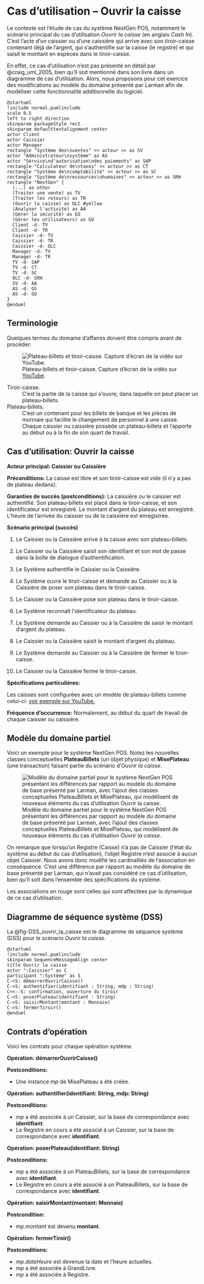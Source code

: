 # Cas d'utilisation -- Ouvrir la caisse {#sec-CU_Ouvrir_caisse}

Le contexte est l'étude de cas du système NextGen POS, notamment le scénario principal du cas d'utilisation *Ouvrir la caisse* (en anglais *Cash In*).
C'est l'acte d'un caissier ou d'une caissière qui arrive avec son tiroir-caisse contenant déjà de l'argent, qui s'authentifie sur la caisse (le registre) et qui saisit le montant en espèces dans le tiroir-caisse.

::: {.callout-note}
En effet, ce cas d'utilisation n'est pas présenté en détail par @craig_uml_2005, bien qu'il soit mentionné dans son livre dans un diagramme de cas d'utilisation.
Alors, nous proposons pour cet exercice des modifications au modèle du domaine présenté par Larman afin de modéliser cette fonctionnalité additionnelle du logiciel.
:::

```.plantuml
@startuml
!include normal.pumlinclude
scale 0.5
left to right direction
skinparam packageStyle rect
skinparam defaulttextalignment center
actor Client
actor Caissier
actor Manager
rectangle "Système des\nventes" << acteur >> as SV
actor "Administrateur\nsystème" as AS
actor "Service\nd'autorisation\ndes paiements" as SAP
rectangle "Calculateur de\ntaxes" << acteur >> as CT
rectangle "Système de\ncomptabilité" << acteur >> as SC
rectangle "Système de\nressources\nhumaines" << acteur >> as SRH
rectangle "NextGen" {
  (...) as other
  (Traiter une vente) as TV
  (Traiter les retours) as TR
  (Ouvrir la caisse) as OLC #yellow
  (Analyser l'activité) as AA
  (Gérer la sécurité) as GS
  (Gérer les utilisateurs) as GU
  Client -d- TV
  Client -d- TR
  Caissier -d- TV
  Caissier -d- TR
  Caissier -d- OLC
  Manager -d- TV
  Manager -d- TR
  TV -d- SAP
  TV -d- CT
  TV -d- SC
  OLC -d- SRH
  SV -d- AA
  AS -d- GS
  AS -d- GU
}
@enduml
```

## Terminologie

Quelques termes du domaine d'affaires doivent être compris avant de procéder:

![Plateau-billets et tiroir-caisse. Capture d'écran de la vidéo sur [YouTube](https://youtu.be/lth_lAacXVQ?t=34).](images/Series4000CashDrawerProductTrainingVideo_screenshot_youtube.png)

\filbreak
Tiroir-caisse.
: C'est la partie de la caisse qui s'ouvre, dans laquelle on peut placer un plateau-billets.

Plateau-billets.
: C'est un contenant pour les billets de banque et les pièces de monnaie qui facilite le changement de personnel à une caisse.
Chaque caissier ou caissière possède un plateau-billets et l'apporte au début ou à la fin de son quart de travail.

## Cas d'utilisation: Ouvrir la caisse

**Acteur principal: Caissier ou Caissière**

**Préconditions:** La caisse est libre et son tiroir-caisse est vide (il n'y a pas de plateau dedans).

**Garanties de succès (postconditions):** La caissière ou le caissier est authentifié.
Son plateau-billets est placé dans le tiroir-caisse, et son identificateur est enregistré.
Le montant d'argent du plateau est enregistré.
L'heure de l'arrivée du caissier ou de la caissière est enregistrée.

**Scénario principal (succès)**

1. Le Caissier ou la Caissière arrive à la caisse avec son plateau-billets.

2. Le Caissier ou la Caissière saisit son identifiant et son mot de passe dans la boîte de dialogue d'authentification.

3. Le Système authentifie le Caissier ou la Caissière.

4. Le Système ouvre le tiroir-caisse et demande au Caissier ou à la Caissière de poser son plateau dans le tiroir-caisse.

5. Le Caissier ou la Caissière pose son plateau dans le tiroir-caisse.

6. Le Système reconnaît l'identificateur du plateau.

7. Le Système demande au Caissier ou à la Caissière de saisir le montant d'argent du plateau.

8. Le Caissier ou la Caissière saisit le montant d'argent du plateau.

9. Le Système demande au Caissier ou à la Caissière de fermer le tiroir-caisse.

10. Le Caissier ou la Caissière ferme le tiroir-caisse.

**Spécifications particulières:**

Les caisses sont configurées avec un modèle de plateau-billets comme celui-ci: [voir exemple sur
YouTube.](http://www.youtube.com/watch?feature=player_detailpage&v=lth_lAacXVQ#t=32s)

**Fréquence d'occurrence:** Normalement, au début du quart de travail de chaque caissier ou caissière.

## Modèle du domaine partiel

Voici un exemple pour le système NextGen POS. 
Notez les nouvelles classes conceptuelles **PlateauBillets** (un objet physique) et **MisePlateau** (une transaction) faisant partie du scénario d'*Ouvrir la caisse*.

![Modèle du domaine partiel pour le système NextGen POS présentant les différences par rapport au modèle du domaine de base présenté par Larman, avec l'ajout des classes conceptuelles PlateauBillets et MisePlateau, qui modélisent de nouveaux éléments du cas d'utilisation _Ouvrir la caisse_.](images/MDD_POS_NextGen_export.svg)

On remarque que lorsqu'un Registre (Caisse) n'a pas de Caissier (l'état du système au début du cas d'utilisation), l'objet Registre n'est associé à aucun objet Caissier. 
Nous avons donc modifié les cardinalités de l'association en conséquence. 
C'est une différence par rapport au modèle du domaine de base présenté par Larman, qui n'avait pas considéré ce cas d'utilisation, bien qu'il soit dans l'ensemble des spécifications du système.

Les associations en rouge sont celles qui sont affectées par la dynamique de ce cas d'utilisation.

\clearpage

## Diagramme de séquence système (DSS)

La @fig-DSS_ouvrir_la_caisse est le diagramme de séquence système (DSS) pour le scénario _Ouvrir la caisse_. 

```.plantuml
@startuml
!include normal.pumlinclude
skinparam SequenceMessageAlign center
title Ouvrir la caisse
actor ":Caissier" as C
participant ":Système" as S
C->S: démarrerOuvrirCaisse()
C->S: authentifier(identifiant : String, mdp : String)
C<<--S: confirmation, ouverture du tiroir
C->S: poserPlateau(identifiant : String)
C->S: saisirMontant(montant : Monnaie)
C->S: fermerTiroir()
@enduml
```

\clearpage

## Contrats d'opération

Voici les contrats pour chaque opération système.

**Opération: démarrerOuvrirCaisse()**

**Postconditions:**

-   Une instance *mp* de MisePlateau a été créée.

**Opération: authentifier(identifiant: String, mdp: String)**

**Postconditions:**

-   *mp* a été associée à un Caissier, sur la base de correspondance avec **identifiant**.
-   Le Registre en cours a été associé à un Caissier, sur la base de correspondance avec **identifiant**.

**Opération: poserPlateau(identifiant: String)**

**Postconditions:**

-   *mp* a été associée à un PlateauBillets, sur la base de correspondance avec **identifiant**.
-   Le Registre en cours a été associé à un PlateauBillets, sur la base de correspondance avec **identifiant**.

**Opération: saisirMontant(montant: Monnaie)**

**Postcondition:**

-   *mp.montant* est devenu **montant**.

**Opération: fermerTiroir()**

**Postconditions:**

-   *mp.dateHeure* est devenue la date et l'heure actuelles.
-   *mp* a été associée à GrandLivre.
-   *mp* a été associée à Registre.

